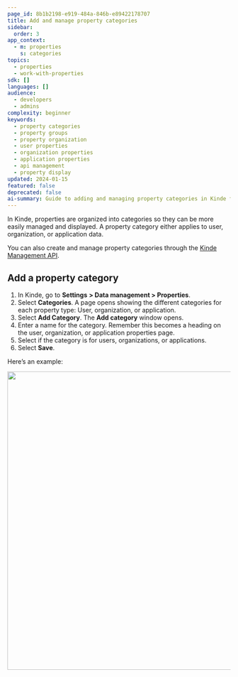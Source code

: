 ```yaml
---
page_id: 8b1b2198-e919-484a-846b-e89422178707
title: Add and manage property categories
sidebar:
  order: 3
app_context:
  - m: properties
    s: categories
topics:
  - properties
  - work-with-properties
sdk: []
languages: []
audience:
  - developers
  - admins
complexity: beginner
keywords:
  - property categories
  - property groups
  - property organization
  - user properties
  - organization properties
  - application properties
  - api management
  - property display
updated: 2024-01-15
featured: false
deprecated: false
ai-summary: Guide to adding and managing property categories in Kinde for organizing user, organization, and application properties for better display and management.
---
```


In Kinde, properties are organized into categories so they can be more easily managed and displayed. A property category either applies to user, organization, or application data.

You can also create and manage property categories through the [Kinde Management API](/kinde-apis/management#tag/property-categories).

## Add a property category

1. In Kinde, go to **Settings** **> Data management > Properties**.
2. Select **Categories**. A page opens showing the different categories for each property type: User, organization, or application.
3. Select **Add Category**. The **Add category** window opens.
4. Enter a name for the category. Remember this becomes a heading on the user, organization, or application properties page.
5. Select if the category is for users, organizations, or applications.
6. Select **Save**.

Here’s an example:

<img
  src="https://imagedelivery.net/skPPZTHzSlcslvHjesZQcQ/8250f7ea-f6a2-4c47-2e40-a824ef4f4800/public"
  alt=""
  width="672px"
  height="auto"
  fetchpriority="low"
  loading="lazy"
  decoding="async"
/>
